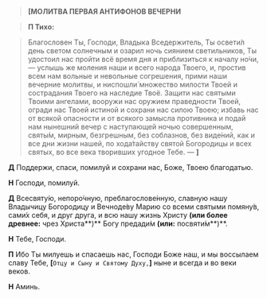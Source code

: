 > **<b>[</b>МОЛИТВА ПЕРВАЯ АНТИФОНОВ ВЕЧЕРНИ**

> **П Тихо:**

> Благословен Ты, Господи, Владыка Вседержитель, Ты освети́л день светом солнечным и озарил ночь сиянием светильников, Ты удостоил нас пройти всё время дня и приблизиться к началу но́чи, — услышь же моления наши и всего народа Твоего, и, простив всем нам вольные и невольные согрешения, прими наши вечерние молитвы, и ниспошли́ множество милости Твоей и сострадания Твоего на наследие Твоё. Защити нас святыми Твоими ангелами, вооружи нас оружием праведности Твоей, огради нас Твоей истиной и сохрани нас силою Твоею; избавь нас от всякой опасности и от всякого замысла противника и подай нам нынешний вечер с наступающей ночью совершенным, святы́м, мирным, безгрешным, без соблазнов, без виде́ний, как и все дни жизни нашей, по хода́тайству святой Богородицы и всех святых, во все века творивших угодное Тебе. — **<b>]</b>**

**Д** Поддержи, спаси, помилуй и сохрани нас, Боже, Твоею благодатью.

**Н** Господи, помилуй.

**Д** Всесвяту́ю, непоро́чную, преблагослове́нную, славную нашу Владычицу Богородицу и Вечноде́ву Марию со всеми святыми помяну́в, сами́х себя, и друг друга, и всю нашу жизнь Христу **(или более древнее:** чрез Христа**)** Богу предади́м **(или:** посвяти́м**)**.  

**Н** Тебе, Господи.

**П** Ибо Ты милуешь и спасаешь нас, Господи Боже наш, и мы воссылаем славу Тебе, **[**`Отцу и Сыну и Святому Духу,`**]** ныне и всегда и во веки веков.

**Н** Аминь.


